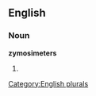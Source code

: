 ==English==

===Noun===
'''zymosimeters'''

# {{plural of|[[zymosimeter]]}}

[[Category:English plurals]]